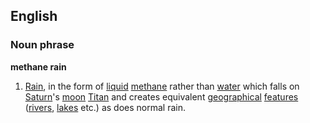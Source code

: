 ==English==
===Noun phrase===
'''methane rain'''
#[[Rain]], in the form of [[liquid]] [[methane]] rather than [[water]] which falls on [[Saturn]]'s [[moon]] [[Titan]] and creates equivalent [[geographical]] [[feature]]s ([[river]]s, [[lake]]s etc.) as does normal rain.